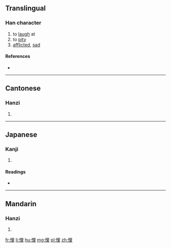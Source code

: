 ==Translingual==

===Han character===
{{Han char|rn=61|rad=心|as=07|sn=10|four=9601<sub>4</sub>|canj=心田土 (PWG)|ids=⿰[[忄]][[里]]}}

# to [[laugh]] at
# to [[pity]]
# [[afflicted]], [[sad]]

====References====
* {{Han ref|kx=0388.030|dkj=10678|dj=0720.190|hdz=42304.010|uh=609D|ud=24733|bh=D1A7|bd=53671}}

----

==Cantonese==

===Hanzi===
{{yue-hanzi|jyut=fui1|y=fui1}}

# {{defn|lang=yue|sort=心07}}

----

==Japanese==

===Kanji===
{{ja-kanji|grade=|rs=心07}}

# {{defn|lang=ja|sort=心07}}

====Readings====
* {{ja-readings|on=[[かい]] (kai), [[り]] (ri)|kun=[[たわむれる]] (tawamureru)}}

----

==Mandarin==

===Hanzi===
{{cmn-hanzi|pin=[[kuī]] ([[kui1]]), [[huī]] ([[hui1]]) |wg=}}

# {{defn|lang=cmn|sort=心07}}

[[fr:悝]]
[[li:悝]]
[[hu:悝]]
[[mg:悝]]
[[pl:悝]]
[[zh:悝]]